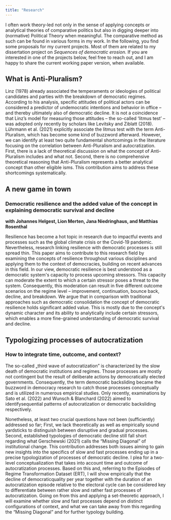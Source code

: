 ```yaml
---
title: "Research"
---
```


I often work theory-led not only in the sense of applying concepts or analytical theories of comparative politics but also in digging deeper into (normative) Political Theory when meaningful. The comparative method as such can be found in various forms in my work. In the following, you find some proposals for my current projects. Most of them are related to my dissertation project on *Sequences of democratic erosion.* If you are interested in one of the projects below, feel free to reach out, and I am happy to share the current working paper version, when available.

## What is Anti-Pluralism?

Linz (1978) already associated the temperaments or ideologies of political candidates and parties with the breakdown of democratic regimes. According to his analysis, specific attitudes of political actors can be considered a predictor of undemocratic intentions and behavior in office -- and thereby ultimately also of democratic decline. It is not a coincidence that Linz's model for measuring those attitudes -- the so-called 'litmus test' -- was adopted only recently by scholars like Levitsky and Ziblatt (2018). Lührmann et al. (2021) explicitly associate the litmus test with the term Anti-Pluralism, which has become some kind of buzzword afterward. However, we can identify at least two quite fundamental shortcomings in the literature focusing on the correlation between Anti-Pluralism and autocratization. First, there is a lack of theoretical discussion on what the concept of Anti-Pluralism includes and what not. Second, there is no comprehensive theoretical reasoning that Anti-Pluralism represents a better analytical concept than other eligible isms. This contribution aims to address these shortcomings systematically.

## A new game in town

### Democratic resilience and the added value of the concept in explaining democratic survival and decline

**with Johannes Helgest, Lion Merten, Jana Niedringhaus, and Matthias Rosenthal**

Resilience has become a hot topic in research due to impactful events and processes such as the global climate crisis or the Covid-19 pandemic. Nevertheless, research linking resilience with democratic processes is still spread thin. This paper aims to contribute to this research field by examining the concepts of resilience throughout various disciplines and applying them to the context of democracies, building on recent advances in this field. In our view, democratic resilience is best understood as a democratic system\'s capacity to process upcoming stressors. This capacity can moderate the extent to which a certain stressor poses a threat to the system. Consequently, this moderation can result in five different outcome scenarios on the regime level -- improvement, continuation, bounce back, decline, and breakdown. We argue that in comparison with traditional approaches such as democratic consolidation the concept of democratic resilience holds significant added value. This is mostly due to the concept\'s dynamic character and its ability to analytically include certain stressors, which enables a more fine-grained understanding of democratic survival and decline.

## Typologizing processes of autocratization

### How to integrate time, outcome, and context?

The so-called „third wave of autocratization" is characterized by the slow death of democratic institutions and regimes. Those processes are mostly not contingent but the result of deliberate actions by democratically elected governments. Consequently, the term democratic backsliding became the buzzword in democracy research to catch those processes conceptually and is utilized in numerous empirical studies. Only recently, examinations by Sato et al. (2022) and Wunsch & Blanchard (2022) aimed to identifysequential patterns of autocratization or democratic backsliding respectively.

Nonetheless, at least two crucial questions have not been (sufficiently) addressed so far; First, we lack theoretically as well as empirically sound yardsticks to distinguish between disruptive and gradual processes. Second, established typologies of democratic decline still fall short regarding what Gerschewski (2021) calls the "Missing Diagonal" of institutional change. This contribution addresses both issues aiming to gain new insights into the specifics of slow and fast processes ending up in a precise typologization of processes of democratic decline. I plea for a two-level conceptualization that takes into account time and outcome of autocratization processes. Based on this and, referring to the Episodes of Regime Transformation Dataset (ERT), I will show empirically that the decline of democraticquality per year together with the duration of an autocratization episode relative to the electoral cycle can be considered key to differentiate between rather slow and rather fast processes of autocratization. Going on from this and applying a set-theoretic approach, I will examine whether slow and fast processes depend on distinct configurations of context, and what we can take away from this regarding the "Missing Diagonal" and for further typology building.
